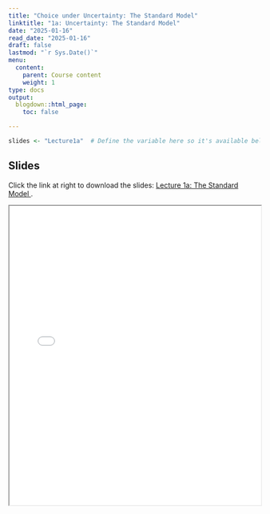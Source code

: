 ```yaml
---
title: "Choice under Uncertainty: The Standard Model"
linktitle: "1a: Uncertainty: The Standard Model"
date: "2025-01-16"
read_date: "2025-01-16"
draft: false
lastmod: "`r Sys.Date()`"
menu:
  content:
    parent: Course content
    weight: 1
type: docs
output:
  blogdown::html_page:
    toc: false

---
```


```r
slides <- "Lecture1a"  # Define the variable here so it's available below
```

## Slides

Click the link at right to download the slides: [Lecture 1a: The Standard Model  <i class="fas fa-file-download"></i>](/slides/`r slides`.pdf).

<iframe src="/slides/`r slides`.pdf" width="100%" height="600px"></iframe>